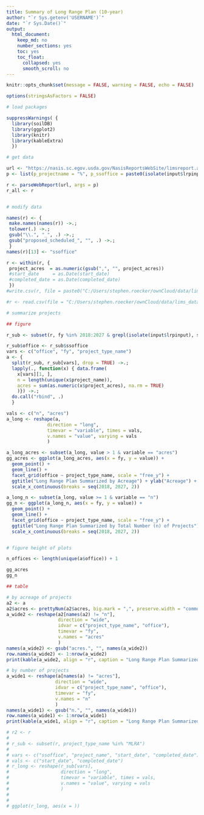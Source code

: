 ---
title: Summary of Long Range Plan (10-year)
author: "`r Sys.getenv('USERNAME')`"
date: "`r Sys.Date()`"
output:
  html_document:
    keep_md: no
    number_sections: yes
    toc: yes
    toc_float:
      collapsed: yes
      smooth_scroll: no
---


```{r, echo = FALSE}
knitr::opts_chunk$set(message = FALSE, warning = FALSE, echo = FALSE)

options(stringsAsFactors = FALSE)
```

```{r}
# load packages

suppressWarnings( {
  library(soilDB)
  library(ggplot2)
  library(knitr)
  library(kableExtra)
  })
```

```{r}
# get data

url <- "https://nasis.sc.egov.usda.gov/NasisReportsWebSite/limsreport.aspx?report_name=ML-PROJECTS-Long_Range_Plan"
p <- list(p_projectname = "%", p_ssoffice = paste0(isolate(input$lrpinput), "%"), p_start_fy = "10/01/2017", p_end_fy = "09/30/2027")

r <- parseWebReport(url, args = p)
r_all <- r


# modify data

names(r) <- {
 make.names(names(r)) ->.;
 tolower(.) ->.;
 gsub("\\.", "_", .) ->.;
 gsub("proposed_scheduled_", "", .) ->.;
 }
names(r)[13] <- "ssoffice"

r <- within(r, {
 project_acres  = as.numeric(gsub(",", "", project_acres))
 #start_date     = as.Date(start_date)
 #completed_date = as.Date(completed_date)
 })
#write.csv(r, file = paste0("C:/Users/stephen.roecker/ownCloud/data/lims_data/lrp_", substr(Sys.time(), 1, 10), ".csv"), row.names = FALSE)
```

```{r}
#r <- read.csv(file = "C:/Users/stephen.roecker/ownCloud/data/lims_data/lrp_2017-11-08.csv")

# summarize projects

## figure

r_sub <- subset(r, fy %in% 2018:2027 & grepl(isolate(input$lrpinput), ssoffice))

r_sub$office <- r_sub$ssoffice
vars <- c("office", "fy", "project_type_name")
a <- {
  split(r_sub, r_sub[vars], drop = TRUE) ->.;
  lapply(., function(x) { data.frame(
    x[vars][1, ], 
    n = length(unique(x$project_name)),
    acres = sum(as.numeric(x$project_acres), na.rm = TRUE)
    )}) ->.;
  do.call("rbind", .)
  }

vals <- c("n", "acres")
a_long <- reshape(a, 
               direction = "long",
               timevar = "variable", times = vals,
               v.names = "value", varying = vals
               )

a_long_acres <- subset(a_long, value > 1 & variable == "acres")
gg_acres <- ggplot(a_long_acres, aes(x = fy, y = value)) +
  geom_point() +
  geom_line() +
  facet_grid(office ~ project_type_name, scale = "free_y") +
  ggtitle("Long Range Plan Summarized by Acreage") + ylab("Acreage") + xlab("Fiscal Year") +
  scale_x_continuous(breaks = seq(2018, 2027, 2))

a_long_n <- subset(a_long, value >= 1 & variable == "n")
gg_n <- ggplot(a_long_n, aes(x = fy, y = value)) +
  geom_point() +
  geom_line() +
  facet_grid(office ~ project_type_name, scale = "free_y") +
  ggtitle("Long Range Plan Summarized by Total Number (n) of Projects") + ylab("n") + xlab("Fiscal Year") +
  scale_x_continuous(breaks = seq(2018, 2027, 2))


# figure height of plots

n_offices <- length(unique(a$office)) + 1

```

```{r, fig.width = 8}
gg_acres
gg_n
```

```{r, results='asis'}
## table

# by acreage of projects
a2 <- a
a2$acres <- prettyNum(a2$acres, big.mark = ",", preserve.width = "common")
a_wide2 <- reshape(a2[names(a2) != "n"],
                   direction = "wide", 
                   idvar = c("project_type_name", "office"),
                   timevar = "fy",
                   v.names = "acres"
                   )
names(a_wide2) <- gsub("acres.", "", names(a_wide2))
row.names(a_wide2) <- 1:nrow(a_wide2)
print(kable(a_wide2, align = "r", caption = "Long Range Plan Summarized by Acreage of Projects", format="html") %>% kable_styling(bootstrap_options=c("striped", "hover")))
```

``` {r, results='asis'}

# by number of projects
a_wide1 <- reshape(a[names(a) != "acres"],
                  direction = "wide", 
                  idvar = c("project_type_name", "office"),
                  timevar = "fy",
                  v.names = "n"
                  )
names(a_wide1) <- gsub("n.", "", names(a_wide1))
row.names(a_wide1) <- 1:nrow(a_wide1)
print(kable(a_wide1, align = "r", caption = "Long Range Plan Summarized by Total Number (n) of Projects", format="html") %>% kable_styling(bootstrap_options=c("striped", "hover")))

```


```{r, eval = FALSE}
# r2 <- r
# 
# r_sub <- subset(r, project_type_name %in% "MLRA")
# 
# vars <- c("ssoffice", "project_name", "start_date", "completed_date")
# vals <- c("start_date", "completed_date")
# r_long <- reshape(r_sub[vars],
#                   direction = "long",
#                   timevar = "variable", times = vals,
#                   v.names = "value", varying = vals 
#                   )
# 
# 
# ggplot(r_long, aes(x = ))
```

